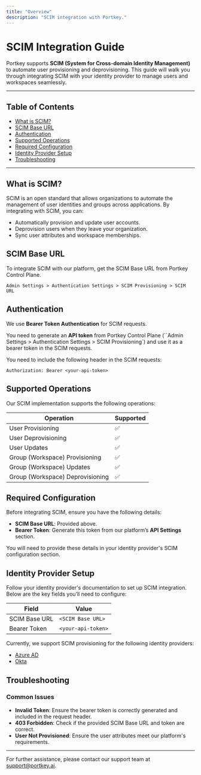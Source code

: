 ```yaml
---
title: "Overview"
description: "SCIM integration with Portkey."
---
```


# SCIM Integration Guide

Portkey supports **SCIM (System for Cross-domain Identity Management)** to automate user provisioning and deprovisioning. 
This guide will walk you through integrating SCIM with your identity provider to manage users and workspaces seamlessly.

---

## Table of Contents
- [What is SCIM?](#what-is-scim)
- [SCIM Base URL](#scim-base-url)
- [Authentication](#authentication)
- [Supported Operations](#supported-operations)
- [Required Configuration](#required-configuration)
- [Identity Provider Setup](#identity-provider-setup)
- [Troubleshooting](#troubleshooting)

---

## What is SCIM?

SCIM is an open standard that allows organizations to automate the management of user identities and groups across applications. By integrating with SCIM, you can:

- Automatically provision and update user accounts.
- Deprovision users when they leave your organization.
- Sync user attributes and workspace memberships.

## SCIM Base URL

To integrate SCIM with our platform, get the SCIM Base URL from Portkey Control Plane.

`Admin Settings > Authentication Settings > SCIM Provisioning > SCIM URL`

## Authentication

We use **Bearer Token Authentication** for SCIM requests. 

You need to generate an **API token** from Portkey Control Plane (``Admin Settings > Authentication Settings > SCIM Provisioning`) and use it as a bearer token in the SCIM requests.

You need to include the following header in the SCIM requests:
```
Authorization: Bearer <your-api-token>
```

## Supported Operations

Our SCIM implementation supports the following operations:

| Operation      | Supported |
|----------------|-----------|
| User Provisioning | ✅ |
| User Deprovisioning | ✅ |
| User Updates | ✅ |
| Group (Workspace) Provisioning | ✅ |
| Group (Workspace) Updates | ✅ |
| Group (Workspace) Deprovisioning | ✅ |

## Required Configuration

Before integrating SCIM, ensure you have the following details:

- **SCIM Base URL**: Provided above.
- **Bearer Token**: Generate this token from our platform’s **API Settings** section.

You will need to provide these details in your identity provider's SCIM configuration section.

## Identity Provider Setup

Follow your identity provider's documentation to set up SCIM integration. Below are the key fields you’ll need to configure:

| Field              | Value                      |
|-------------------- |---------------------------|
| SCIM Base URL       | `<SCIM Base URL>` |
| Bearer Token        | `<your-api-token>`         |

Currently, we support SCIM provisioning for the following identity providers:

- [Azure AD](./azure-ad)
- [Okta](./okta)

## Troubleshooting

### Common Issues

- **Invalid Token**: Ensure the bearer token is correctly generated and included in the request header.
- **403 Forbidden**: Check if the provided SCIM Base URL and token are correct.
- **User Not Provisioned**: Ensure the user attributes meet our platform's requirements.

---

For further assistance, please contact our support team at [support@portkey.ai](mailto:support@portkey.ai).

